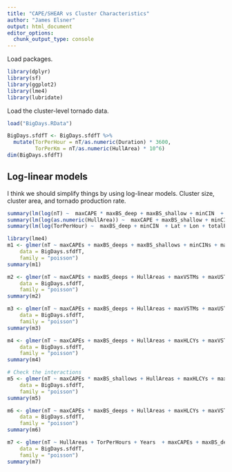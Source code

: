 ```yaml
---
title: "CAPE/SHEAR vs Cluster Characteristics"
author: "James Elsner"
output: html_document
editor_options: 
  chunk_output_type: console
---
```


Load packages.
```r
library(dplyr)
library(sf)
library(ggplot2)
library(lme4)
library(lubridate)
```

Load the cluster-level tornado data.
```r
load("BigDays.RData")

BigDays.sfdfT <- BigDays.sfdfT %>%
  mutate(TorPerHour = nT/as.numeric(Duration) * 3600,
         TorPerKm = nT/as.numeric(HullArea) * 10^6)
dim(BigDays.sfdfT)
```

## Log-linear models

I think we should simplify things by using log-linear models. Cluster size, cluster area, and tornado production rate.
```r
summary(lm(log(nT) ~  maxCAPE * maxBS_deep + maxBS_shallow + minCIN  + maxVSTM + totalPOP, data = BigDays.sfdfT))
summary(lm(log(as.numeric(HullArea)) ~  maxCAPE + maxBS_shallow + minCIN + maxVSTM + maxUSTM + totalPOP, data = BigDays.sfdfT))
summary(lm(log(TorPerHour) ~  maxBS_deep + minCIN  + Lat + Lon + totalPOP, data = BigDays.sfdfT))
```

```r
library(lme4)
m1 <- glmer(nT ~ maxCAPEs + maxBS_deeps + maxBS_shallows + minCINs + maxHLCYs + HullAreas + maxVSTMs + maxUSTMs + maxDEWs + maxMRs + (1|ID), 
    data = BigDays.sfdfT, 
    family = "poisson")
summary(m1)

m2 <- glmer(nT ~ maxCAPEs + maxBS_deeps + HullAreas + maxVSTMs + maxUSTMs + maxDEWs + maxMRs + (1|ID), 
    data = BigDays.sfdfT, 
    family = "poisson")
summary(m2)

m3 <- glmer(nT ~ maxCAPEs + maxBS_deeps + HullAreas + maxVSTMs + maxUSTMs + maxMRs + (1|ID), 
    data = BigDays.sfdfT, 
    family = "poisson")
summary(m3)

m4 <- glmer(nT ~ maxCAPEs + maxBS_deeps + HullAreas + maxHLCYs + maxVSTMs + (1|ID), 
    data = BigDays.sfdfT, 
    family = "poisson")
summary(m4)

# Check the interactions
m5 <- glmer(nT ~ maxCAPEs * maxBS_shallows + HullAreas + maxHLCYs + maxVSTMs + (1|ID), 
    data = BigDays.sfdfT, 
    family = "poisson")
summary(m5)

m6 <- glmer(nT ~ maxCAPEs * maxBS_deeps + HullAreas + maxHLCYs + maxVSTMs + (1|ID), 
    data = BigDays.sfdfT, 
    family = "poisson")
summary(m6)

m7 <- glmer(nT ~ HullAreas + TorPerHours + Years  + maxCAPEs + maxBS_deeps + maxHLCYs + maxVSTMs + (1|ID), 
    data = BigDays.sfdfT, 
    family = "poisson")
summary(m7)
```
